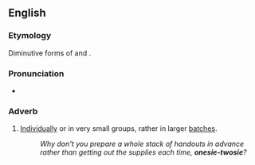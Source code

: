 ==English==

===Etymology===
Diminutive forms of {{m|en|one}} and {{m|en|two}} {{suffix|en||ie}}.

===Pronunciation===
* {{audio|En-au-onesie-twosie.ogg|Audio (AU)|lang=en}}

===Adverb===
{{head|en|adverb|head=[[onesie]]-twosie}}

# {{lb|en|idiomatic}} [[individually|Individually]] or in very small groups, rather in larger [[batches]].
#: ''Why don't you prepare a whole stack of handouts in advance rather than getting out the supplies each time, '''onesie-twosie'''?''
